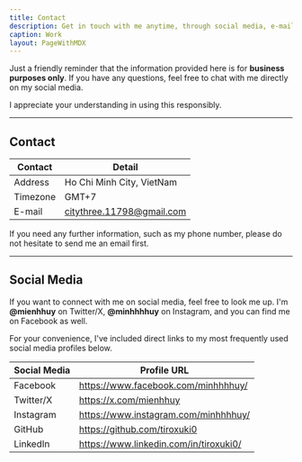 ```yaml
---
title: Contact
description: Get in touch with me anytime, through social media, e-mail, or phone number.
caption: Work
layout: PageWithMDX
---
```


Just a friendly reminder that the information provided here is for **business purposes only**. If you have any questions, feel free to chat with me directly on my social media.

I appreciate your understanding in using this responsibly.

---

## Contact

| Contact  | Detail                    |
| -------- | ------------------------- |
| Address  | Ho Chi Minh City, VietNam |
| Timezone | GMT+7                     |
| E-mail   | citythree.11798@gmail.com |

If you need any further information, such as my phone number, please do not hesitate to send me an email first.

---

## Social Media

If you want to connect with me on social media, feel free to look me up. I'm **@mienhhuy** on Twitter/X, **@minhhhhuy** on Instagram, and you can find me on Facebook as well.

For your convenience, I've included direct links to my most frequently used social media profiles below.

| Social Media | Profile URL                            |
| ------------ | -------------------------------------- |
| Facebook     | https://www.facebook.com/minhhhhuy/    |
| Twitter/X    | https://x.com/mienhhuy                 |
| Instagram    | https://www.instagram.com/minhhhhuy/   |
| GitHub       | https://github.com/tiroxuki0           |
| LinkedIn     | https://www.linkedin.com/in/tiroxuki0/ |
